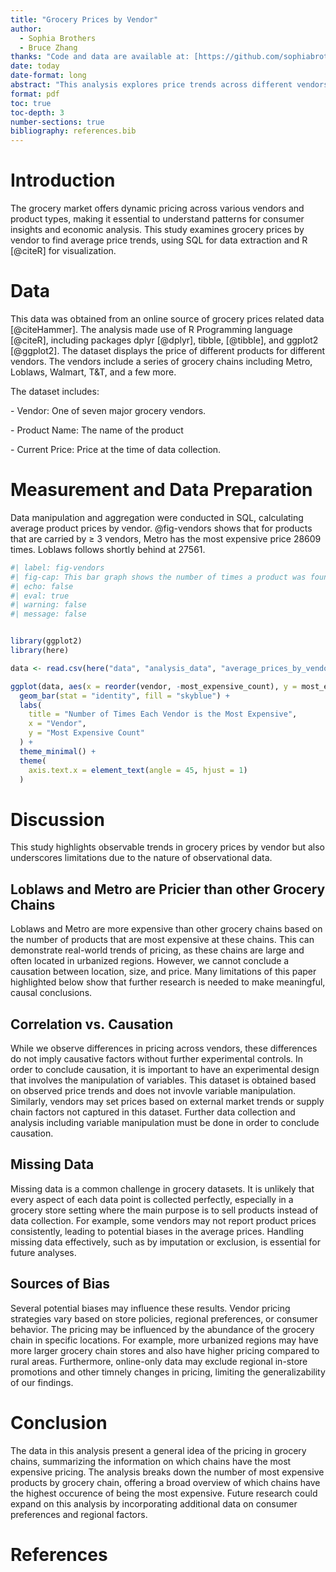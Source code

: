```yaml
---
title: "Grocery Prices by Vendor"
author: 
  - Sophia Brothers
  - Bruce Zhang
thanks: "Code and data are available at: [https://github.com/sophiabrothers1/groceryprices](https://github.com/sophiabrothers1/groceryprices)."
date: today
date-format: long
abstract: "This analysis explores price trends across different vendors for grocery products using observational data. SQL was used for data preparation while R was employed for visualization. Key points in this paper include the analysis of price distributions by vendor, challenges in interpreting observational data, and discussions on data limitations such as missing values and potential biases."
format: pdf
toc: true
toc-depth: 3
number-sections: true
bibliography: references.bib
---
```


# Introduction

The grocery market offers dynamic pricing across various vendors and product types, making it essential to understand patterns for consumer insights and economic analysis. This study examines grocery prices by vendor to find average price trends, using SQL for data extraction and R [@citeR] for visualization.

# Data

This data was obtained from an online source of grocery prices related data [@citeHammer]. The analysis made use of R Programming language [@citeR], including packages dplyr [@dplyr], tibble, [@tibble], and ggplot2 [@ggplot2]. The dataset displays the price of different products for different vendors. The vendors include a series of grocery chains including Metro, Loblaws, Walmart, T&T, and a few more.

The dataset includes:

\- Vendor: One of seven major grocery vendors.

\- Product Name: The name of the product

\- Current Price: Price at the time of data collection.

# Measurement and Data Preparation

Data manipulation and aggregation were conducted in SQL, calculating average product prices by vendor. @fig-vendors shows that for products that are carried by ≥ 3 vendors, Metro has the most expensive price 28609 times. Loblaws follows shortly behind at 27561.

```r
#| label: fig-vendors
#| fig-cap: This bar graph shows the number of times a product was found to be the most expensive at a specific vendor. Products must be cross-carried by three vendors to count.
#| echo: false
#| eval: true
#| warning: false
#| message: false


library(ggplot2)
library(here)

data <- read.csv(here("data", "analysis_data", "average_prices_by_vendor.csv"))

ggplot(data, aes(x = reorder(vendor, -most_expensive_count), y = most_expensive_count)) +
  geom_bar(stat = "identity", fill = "skyblue") +
  labs(
    title = "Number of Times Each Vendor is the Most Expensive",
    x = "Vendor",
    y = "Most Expensive Count"
  ) +
  theme_minimal() +
  theme(
    axis.text.x = element_text(angle = 45, hjust = 1)
  )

```

\newpage

# **Discussion**

This study highlights observable trends in grocery prices by vendor but also underscores limitations due to the nature of observational data.

## **Loblaws and Metro are Pricier than other Grocery Chains**

Loblaws and Metro are more expensive than other grocery chains based on the number of products that are most expensive at these chains. This can demonstrate real-world trends of pricing, as these chains are large and often located in urbanized regions. However, we cannot conclude a causation between location, size, and price. Many limitations of this paper highlighted below show that further research is needed to make meaningful, causal conclusions.

## **Correlation vs. Causation**

While we observe differences in pricing across vendors, these differences do not imply causative factors without further experimental controls. In order to conclude causation, it is important to have an experimental design that involves the manipulation of variables. This dataset is obtained based on observed price trends and does not invovle variable manipulation. Similarly, vendors may set prices based on external market trends or supply chain factors not captured in this dataset. Further data collection and analysis including variable manipulation must be done in order to conclude causation.

## **Missing Data**

Missing data is a common challenge in grocery datasets. It is unlikely that every aspect of each data point is collected perfectly, especially in a grocery store setting where the main purpose is to sell products instead of data collection. For example, some vendors may not report product prices consistently, leading to potential biases in the average prices. Handling missing data effectively, such as by imputation or exclusion, is essential for future analyses.

## **Sources of Bias**

Several potential biases may influence these results. Vendor pricing strategies vary based on store policies, regional preferences, or consumer behavior. The pricing may be influenced by the abundance of the grocery chain in specific locations. For example, more urbanized regions may have more larger grocery chain stores and also have higher pricing compared to rural areas. Furthermore, online-only data may exclude regional in-store promotions and other timnely changes in pricing, limiting the generalizability of our findings.

# **Conclusion**

The data in this analysis present a general idea of the pricing in grocery chains, summarizing the information on which chains have the most expensive pricing. The analysis breaks down the number of most expensive products by grocery chain, offering a broad overview of which chains have the highest occurence of being the most expensive. Future research could expand on this analysis by incorporating additional data on consumer preferences and regional factors.

\newpage

# References
